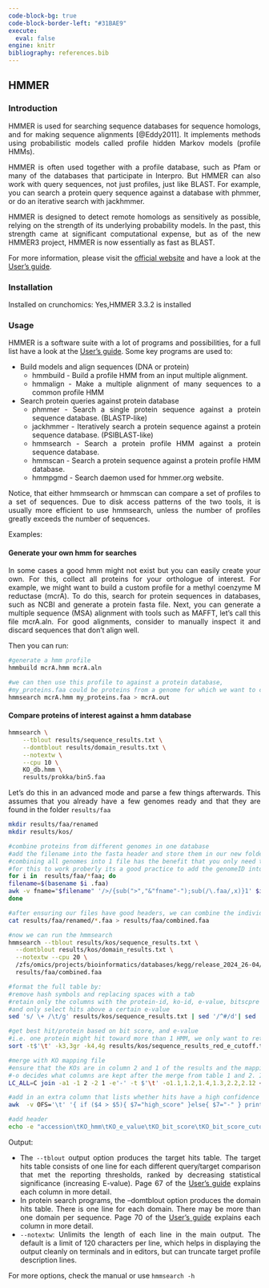 ---
code-block-bg: true
code-block-border-left: "#31BAE9"
execute:
  eval: false
engine: knitr
bibliography: references.bib
---

<div style="text-align: justify">

## HMMER

### Introduction

HMMER is used for searching sequence databases for sequence homologs, and for making sequence alignments [@Eddy2011]. It implements methods using probabilistic models called profile hidden Markov models (profile HMMs).

HMMER is often used together with a profile database, such as Pfam or many of the databases that participate in Interpro. But HMMER can also work with query sequences, not just profiles, just like BLAST. For example, you can search a protein query sequence against a database with phmmer, or do an iterative search with jackhmmer.

HMMER is designed to detect remote homologs as sensitively as possible, relying on the strength of its underlying probability models. In the past, this strength came at significant computational expense, but as of the new HMMER3 project, HMMER is now essentially as fast as BLAST.

For more information, please visit the [official website](http://hmmer.org/) and have a look at the [User's guide](http://eddylab.org/software/hmmer/Userguide.pdf).

### Installation

Installed on crunchomics: Yes,HMMER 3.3.2 is installed

### Usage

HMMER is a software suite with a lot of programs and possibilities, for a full list have a look at the [User's guide](http://eddylab.org/software/hmmer/Userguide.pdf). Some key programs are used to:

-   Build models and align sequences (DNA or protein)
    -   hmmbuild - Build a profile HMM from an input multiple alignment.
    -   hmmalign - Make a multiple alignment of many sequences to a common profile HMM
-   Search protein queries against protein database
    -   phmmer - Search a single protein sequence against a protein sequence database. (BLASTP-like)
    -   jackhmmer - Iteratively search a protein sequence against a protein sequence database. (PSIBLAST-like)
    -   hmmsearch - Search a protein profile HMM against a protein sequence database.
    -   hmmscan - Search a protein sequence against a protein profile HMM database.
    -   hmmpgmd - Search daemon used for hmmer.org website.

Notice, that either hmmsearch or hmmscan can compare a set of profiles to a set of sequences. Due to disk access patterns of the two tools, it is usually more efficient to use hmmsearch, unless the number of profiles greatly exceeds the number of sequences.

Examples:

#### Generate your own hmm for searches

In some cases a good hmm might not exist but you can easily create your own. For this, collect all proteins for your orthologue of interest. For example, we might want to build a custom profile for a methyl coenzyme M reductase (mcrA). To do this, search for protein sequences in databases, such as NCBI and generate a protein fasta file. Next, you can generate a multiple sequence (MSA) alignment with tools such as MAFFT, let's call this file mcrA.aln. For good alignments, consider to manually inspect it and discard sequences that don't align well.

Then you can run:

```{bash}
#generate a hmm profile
hmmbuild mcrA.hmm mcrA.aln

#we can then use this profile to against a protein database,
#my_proteins.faa could be proteins from a genome for which we want to check for the presence of mcrA proteins
hmmsearch mcrA.hmm my_proteins.faa > mcrA.out
```

#### Compare proteins of interest against a hmm database

```{bash}
hmmsearch \
	--tblout results/sequence_results.txt \
	--domtblout results/domain_results.txt \
	--notextw \
	--cpu 10 \
	KO_db.hmm \
	results/prokka/bin5.faa
```

Let's do this in an advanced mode and parse a few things afterwards. This assumes that you already have a few genomes ready and that they are found in the folder `results/faa`

```{bash}
mkdir results/faa/renamed
mkdir results/kos/

#combine proteins from different genomes in one database 
#add the filename into the fasta header and store them in our new folder
#combining all genomes into 1 file has the benefit that you only need to run hmmsearch 1x
#for this to work proberly its a good practice to add the genomeID into the fasta header so that you can easily distinguish from where each protein originally came
for i in  results/faa/*faa; do 
filename=$(basename $i .faa)
awk -v fname="$filename" '/>/{sub(">","&"fname"-");sub(/\.faa/,x)}1' $i > results/faa/renamed/$filename.faa
done

#after ensuring our files have good headers, we can combine the individual faa files 
cat results/faa/renamed/*.faa > results/faa/combined.faa

#now we can run the hmmsearch
hmmsearch --tblout results/kos/sequence_results.txt \
  --domtblout results/kos/domain_results.txt \
  --notextw --cpu 20 \
  /zfs/omics/projects/bioinformatics/databases/kegg/release_2024_26-04/KO_db.hmm \
  results/faa/combined.faa

#format the full table by:
#remove hash symbols and replacing spaces with a tab
#retain only the columns with the protein-id, ko-id, e-value, bitscpre
#and only select hits above a certain e-value
sed 's/ \+ /\t/g' results/kos/sequence_results.txt | sed '/^#/d'| sed 's/ /\t/g'| awk -F'\t' -v OFS='\t' '{print $1, $3, $6, $5}' | awk -F'\t' -v OFS='\t' '($4 + 0) <= 1E-3'  > results/kos/sequence_results_red_e_cutoff.txt

#get best hit/protein based on bit score, and e-value
#i.e. one protein might hit toward more than 1 HMM, we only want to retain one hit
sort -t$'\t' -k3,3gr -k4,4g results/kos/sequence_results_red_e_cutoff.txt | sort -t$'\t' --stable -u -k1,1  | sort -t$'\t' -k3,3gr -k4,4g >  results/kos/sequence_results_red_e_cutoff_best_hit.txt

#merge with KO mapping file 
#ensure that the KOs are in column 2 and 1 of the results and the mapping file
#-o decides what columns are kept after the merge from table 1 and 2. I.e. from the mapping file only columns 2 and 12 are used
LC_ALL=C join -a1 -1 2 -2 1 -e'-' -t $'\t' -o1.1,1.2,1.4,1.3,2.2,2.12 <(LC_ALL=C sort -k2 results/kos/sequence_results_red_e_cutoff_best_hit.txt) <(LC_ALL=C sort -k1  /zfs/omics/projects/bioinformatics/databases/kegg/release_2024_26-04/ko_list) | LC_ALL=C  sort >  results/kos/temp1

#add in an extra column that lists whether hits have a high confidence score
awk  -v OFS='\t' '{ if ($4 > $5){ $7="high_score" }else{ $7="-" } print } ' results/kos/temp1 > results/kos/temp2

#add header
echo -e "accession\tKO_hmm\tKO_e_value\tKO_bit_score\tKO_bit_score_cutoff\tKO_Definition\tKO_confidence" | cat - results/kos/temp2 > results/kos/KO_hmm.tsv
```


Output:

-   The `--tblout` output option produces the target hits table. The target hits table consists of one line for each different query/target comparison that met the reporting thresholds, ranked by decreasing statistical significance (increasing E-value). Page 67 of the [User's guide](http://eddylab.org/software/hmmer/Userguide.pdf) explains each column in more detail.
-   In protein search programs, the --domtblout option produces the domain hits table. There is one line for each domain. There may be more than one domain per sequence. Page 70 of the [User's guide](http://eddylab.org/software/hmmer/Userguide.pdf) explains each column in more detail.
-   `--notextw`: Unlimits the length of each line in the main output. The default is a limit of 120 characters per line, which helps in displaying the output cleanly on terminals and in editors, but can truncate target profile description lines.

For more options, check the manual or use `hmmsearch -h`
